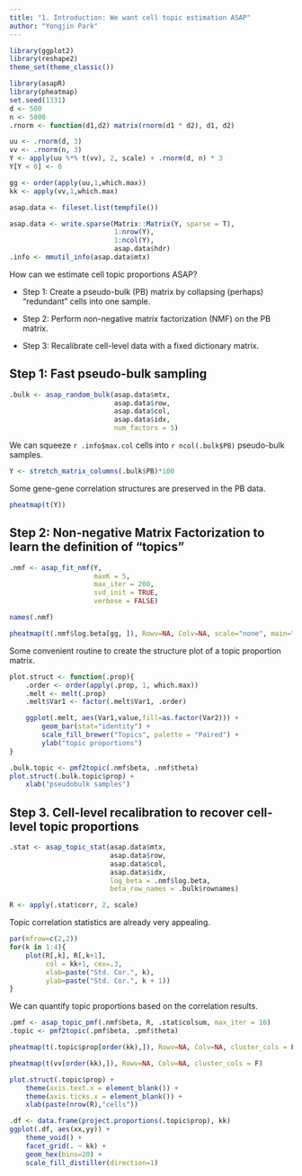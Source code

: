 ```yaml
---
title: "1. Introduction: We want cell topic estimation ASAP"
author: "Yongjin Park"
---
```


```r
library(ggplot2)
library(reshape2)
theme_set(theme_classic())
```

```r
library(asapR)
library(pheatmap)
set.seed(1331)
d <- 500
n <- 5000
.rnorm <- function(d1,d2) matrix(rnorm(d1 * d2), d1, d2)

uu <- .rnorm(d, 3)
vv <- .rnorm(n, 3)
Y <- apply(uu %*% t(vv), 2, scale) + .rnorm(d, n) * 3
Y[Y < 0] <- 0

gg <- order(apply(uu,1,which.max))
kk <- apply(vv,1,which.max)

asap.data <- fileset.list(tempfile())

asap.data <- write.sparse(Matrix::Matrix(Y, sparse = T),
                          1:nrow(Y),
                          1:ncol(Y),
                          asap.data$hdr)
.info <- mmutil_info(asap.data$mtx)
```

How can we estimate cell topic proportions ASAP?

* Step 1: Create a pseudo-bulk (PB) matrix by collapsing (perhaps) "redundant" cells into one sample.

* Step 2: Perform non-negative matrix factorization (NMF) on the PB matrix.

* Step 3: Recalibrate cell-level data with a fixed dictionary matrix.

## Step 1: Fast pseudo-bulk sampling

```r
.bulk <- asap_random_bulk(asap.data$mtx,
                          asap.data$row,
                          asap.data$col,
                          asap.data$idx,
                          num_factors = 5)
```

We can squeeze `r .info$max.col` cells into `r ncol(.bulk$PB)` pseudo-bulk samples.

```r
Y <- stretch_matrix_columns(.bulk$PB)*100
```
Some gene-gene correlation structures are preserved in the PB data.

```r
pheatmap(t(Y))
```

## Step 2: Non-negative Matrix Factorization to learn the definition of "topics"


```r
.nmf <- asap_fit_nmf(Y,
                     maxK = 5,
                     max_iter = 200,
                     svd_init = TRUE,
                     verbose = FALSE)
```

```r
names(.nmf)
```

```r
pheatmap(t(.nmf$log.beta[gg, ]), Rowv=NA, Colv=NA, scale="none", main="logBeta")
```

Some convenient routine to create the structure plot of a topic proportion matrix.

```r
plot.struct <- function(.prop){
    .order <- order(apply(.prop, 1, which.max))
    .melt <- melt(.prop)
    .melt$Var1 <- factor(.melt$Var1, .order)

    ggplot(.melt, aes(Var1,value,fill=as.factor(Var2))) +
        geom_bar(stat="identity") +
        scale_fill_brewer("Topics", palette = "Paired") +
        ylab("topic proportions")
}
```

```r
.bulk.topic <- pmf2topic(.nmf$beta, .nmf$theta)
plot.struct(.bulk.topic$prop) +
    xlab("pseudobulk samples")
```

## Step 3. Cell-level recalibration to recover cell-level topic proportions


```r
.stat <- asap_topic_stat(asap.data$mtx,
                         asap.data$row,
                         asap.data$col,
                         asap.data$idx,
                         log_beta = .nmf$log.beta,
                         beta_row_names = .bulk$rownames)

R <- apply(.stat$corr, 2, scale)
```

Topic correlation statistics are already very appealing.

```r
par(mfrow=c(2,2))
for(k in 1:4){
    plot(R[,k], R[,k+1],
         col = kk+1, cex=.3,
         xlab=paste("Std. Cor.", k),
         ylab=paste("Std. Cor.", k + 1))
}
```

We can quantify topic proportions based on the correlation results.

```r
.pmf <- asap_topic_pmf(.nmf$beta, R, .stat$colsum, max_iter = 10)
.topic <- pmf2topic(.pmf$beta, .pmf$theta)
```

```r
pheatmap(t(.topic$prop[order(kk),]), Rowv=NA, Colv=NA, cluster_cols = F)
```

```r
pheatmap(t(vv[order(kk),]), Rowv=NA, Colv=NA, cluster_cols = F)
```

```r
plot.struct(.topic$prop) +
    theme(axis.text.x = element_blank()) +
    theme(axis.ticks.x = element_blank()) +
    xlab(paste(nrow(R),"cells"))
```

```r
.df <- data.frame(project.proportions(.topic$prop), kk)
ggplot(.df, aes(xx,yy)) +
    theme_void() +
    facet_grid(. ~ kk) +
    geom_hex(bins=20) +
    scale_fill_distiller(direction=1)
```
